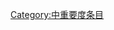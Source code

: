 {{catmore1|[[Wikipedia:云南专题|Wikipedia:云南专题]]}}
{{Articles by Importance|topic=云南|project=云南|format=TOC}}
{{emptycat}}

[[Category:中重要度条目|Category:中重要度条目]]